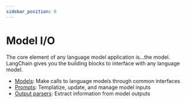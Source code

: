 ```yaml
---
sidebar_position: 0
---
```


# Model I/O

The core element of any language model application is...the model. LangChain gives you the building blocks to interface with any language model.

- [Models](./models.html): Make calls to language models through common interfaces
- [Prompts](./prompts.html): Templatize, update, and manage model inputs
- [Output parsers](./output_parsers.html): Extract information from model outputs